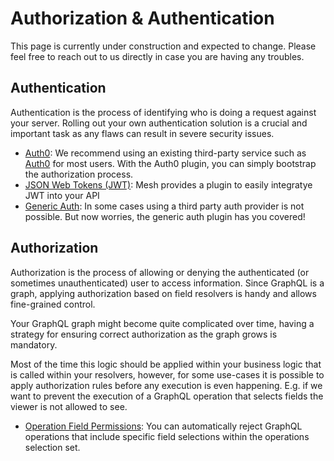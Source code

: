 
# Authorization & Authentication

<Callout>
  This page is currently under construction and expected to change. Please feel free to reach out to
  us directly in case you are having any troubles.
</Callout>

## Authentication

Authentication is the process of identifying who is doing a request against your server. Rolling out
your own authentication solution is a crucial and important task as any flaws can result in severe
security issues.

- [Auth0](/v1/serve/features/auth/auth0): We recommend using an existing third-party service such as
  [Auth0](https://auth0.com/) for most users. With the Auth0 plugin, you can simply bootstrap the
  authorization process.
- [JSON Web Tokens (JWT)](/v1/serve/features/auth/jwt): Mesh provides a plugin to easily integratye
  JWT into your API
- [Generic Auth](/v1/serve/features/auth/generic-auth): In some cases using a third party auth
  provider is not possible. But now worries, the generic auth plugin has you covered!

## Authorization

Authorization is the process of allowing or denying the authenticated (or sometimes unauthenticated)
user to access information. Since GraphQL is a graph, applying authorization based on field
resolvers is handy and allows fine-grained control.

Your GraphQL graph might become quite complicated over time, having a strategy for ensuring correct
authorization as the graph grows is mandatory.

Most of the time this logic should be applied within your business logic that is called within your
resolvers, however, for some use-cases it is possible to apply authorization rules before any
execution is even happening. E.g. if we want to prevent the execution of a GraphQL operation that
selects fields the viewer is not allowed to see.

- [Operation Field Permissions](/v1/serve/features/auth/operation-field-permissions): You can
  automatically reject GraphQL operations that include specific field selections within the
  operations selection set.
